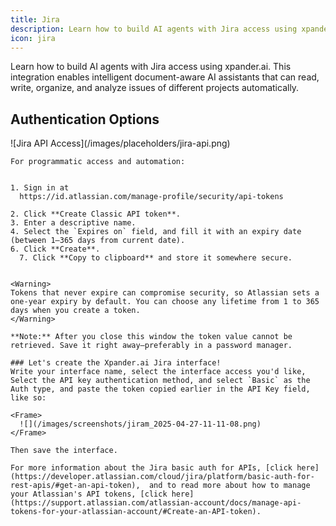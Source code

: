 ```yaml
---
title: Jira
description: Learn how to build AI agents with Jira access using xpander.ai.
icon: jira
---
```


Learn how to build AI agents with Jira access using xpander.ai. This integration enables intelligent document-aware AI assistants that can read, write, organize, and analyze issues of different projects automatically.

## Authentication Options

<Tabs>
  <Tab title="OAuth">
  </Tab>
  <Tab title="API Access">
    <Frame caption="Jira API access configuration">
      ![Jira API Access](/images/placeholders/jira-api.png)
    </Frame>

    For programmatic access and automation:


    1. Sign in at
      https://id.atlassian.com/manage-profile/security/api-tokens

    2. Click **Create Classic API token**.
    3. Enter a descriptive name.
    4. Select the `Expires on` field, and fill it with an expiry date (between 1–365 days from current date).
    6. Click **Create**.
	  7. Click **Copy to clipboard** and store it somewhere secure.
  
  
    <Warning>
    Tokens that never expire can compromise security, so Atlassian sets a one‑year expiry by default. You can choose any lifetime from 1 to 365 days when you create a token.
    </Warning>

    **Note:** After you close this window the token value cannot be retrieved. Save it right away—preferably in a password manager.

    ### Let's create the Xpander.ai Jira interface!
    Write your interface name, select the interface access you'd like, Select the API key authentication method, and select `Basic` as the Auth type, and paste the token copied earlier in the API Key field, like so:

    <Frame>
      ![](/images/screenshots/jiram_2025-04-27-11-11-08.png)
    </Frame>

    Then save the interface.
    
    For more information about the Jira basic auth for APIs, [click here](https://developer.atlassian.com/cloud/jira/platform/basic-auth-for-rest-apis/#get-an-api-token),  and to read more about how to manage your Atlassian's API tokens, [click here](https://support.atlassian.com/atlassian-account/docs/manage-api-tokens-for-your-atlassian-account/#Create-an-API-token).


  </Tab>
</Tabs>
